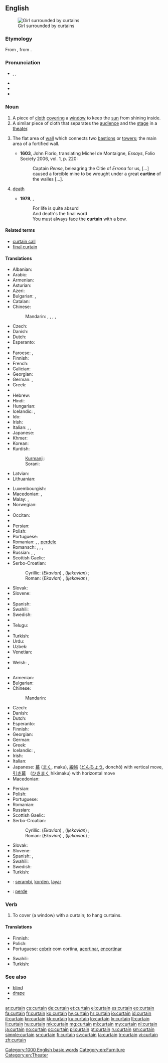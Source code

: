 ==English==
[[Image:Jan Vermeer van Delft 003.jpg|thumb|Girl surrounded by curtains]]

===Etymology===
From {{etyl|fro}} {{term|cortine}}, from {{etyl|la}} {{term|cortina}}.

===Pronunciation===
* {{enPR|kû(r)'tən}}, {{IPA|/ˈkɜː(r)tən/}}, {{X-SAMPA|/"k3:(r)t@n/}}
* {{audio|en-us-curtain.ogg|Audio (US)}}
* {{audio|En-uk-curtain.ogg|Audio (UK)}}
* {{rhymes|ɜː(r)tən}}

===Noun===
{{en-noun}}

# A piece of [[cloth]] [[cover]]ing a [[window]] to keep the [[sun]] from shining inside.
# A similar piece of cloth that separates the [[audience]] and the [[stage]] in a [[theater]].
# {{context|fortifications}} The flat area of [[wall]] which connects two [[bastions]] or [[towers]]; the main area of a fortified wall.
#* '''1603''', John Florio, translating Michel de Montaigne, ''Essays'', Folio Society 2006, vol. 1, p. 220:
#*: Captain ''Rense'', beleagring the Citie of ''Errona'' for us, [...] caused a forcible mine to be wrought under a great '''curtine''' of the walles [...].
# {{euphemistic|also "[[final curtain]]"}} [[death]]
#* '''1979''', {{w|Monty Python}}, ''{{w|Always Look on the Bright Side of Life}}''
#*: For life is quite absurd
#*: And death's the final word
#*: You must always face the '''curtain''' with a bow.

====Related terms====
* [[curtain call]]
* [[final curtain]]

====Translations====
{{trans-top|piece of cloth covering a window}}
* Albanian: {{t-|sq|perde|m}}
* Arabic: {{t-|ar|ستارة|f|tr=sitāra}}
* Armenian: {{t-|hy|վարագույր|tr=varaguyr}}
* Asturian: {{t-|ast|cortina|f}}
* Azeri: {{t+|az|pərdə}}
* Bulgarian: {{t+|bg|перде|n}}, {{t+|bg|завеса|f}}
* Catalan: {{t+|ca|cortina|f}}
* Chinese:
*: Mandarin: {{t|cmn|窗簾|sc=Hani}}, {{t|cmn|窗帘|tr=chuānglián|sc=Hani}}, {{t|cmn|簾子|sc=Hani}}, {{t|cmn|帘子|tr=liánzi|sc=Hani}},
* Czech: {{t-|cs|závěs|m}}
* Danish: {{t+|da|gardin|n}}
* Dutch: {{t+|nl|gordijn|n}}
* Esperanto: {{t-|eo|kurteno}}
* {{trreq|et}}
* Faroese: {{t|fo|gardina|f}}, {{t|fo|gluggatjald|n}}
* Finnish: {{t-|fi|verho}}
* French: {{t+|fr|rideau|m}}
* Galician: {{t-|gl|cortina|f}}
* Georgian: {{t-|ka|ფარდა|tr=p'arda|sc=Geor}}
* German: {{t+|de|Vorhang|m}}, {{t+|de|Gardine|f}}
* Greek: {{t+|el|κουρτίνα|f}}
* {{trreq|gu}}
* Hebrew: {{t+|he|וילון|m|tr=vilon}}
* Hindi: {{t-|hi|परदा|m|tr=parda|sc=Deva}}
* Hungarian: {{t+|hu|függöny}}
* Icelandic: {{t+|is|gluggatjald|n}}, {{t-|is|gardína|f}}
* Ido: {{t+|io|kurteno}}
* Irish: {{t|ga|cuirtín|m}}
* Italian: {{t+|it|tenda|f}}, {{t-|it|tappezzeria|f}}, {{t-|it|drappo|m}}
* Japanese: {{t+|ja|カーテン|tr=kāten}}
* Khmer: {{t+|km|វាំងនន|tr=veang nɔɔ nɔɔ|sc=Khmr}}
* Korean: {{t+|ko|커튼|tr=keoteun|sc=Kore}}
* Kurdish:
*: [[Kurmanji]]: {{t+|ku|perde|f}}
*: Sorani: {{t+|ku|په‌رده‌}}
* Latvian: {{t-|lv|aizkars|m}}
* Lithuanian: {{t-|lt|užuolaida|f}}
{{trans-mid}}
* Luxembourgish: {{t-|lb|Rido|f}}
* Macedonian: {{t-|mk|завеса|f|tr=závesa}},  {{t-|mk|перде|n|tr=pérde}}
* Malay: {{t-|ms|tirai}}, {{t-|ms|tabir}}
* Norwegian: {{t+|no|gardin|m|f|n}}
* {{trreq|nov}}
* Occitan: {{t+|oc|cortina|f}}
* {{trreq|ps}}
* Persian: {{t+|fa|پرده|tr=parde}}
* Polish: {{t+|pl|zasłona|f}}
* Portuguese: {{t+|pt|cortina|f}}
* Romanian: {{t-|ro|perdea|f}}, {{t-|ro|draperie|f}}, [[perdele]] {{f|p}}
* Romansch: {{t|rm|sumbrival|m}} {{qualifier|Rumantsch Grischun}}, {{t|rm|umbrival|m}} {{qualifier|Sursilvan}}, {{t|rm|tenda|f}} {{qualifier|Rumantsch Grischun, Sutsilvan, Surmiran, Puter, Vallader}}, {{t|rm|curtgina|f}} {{qualifier|Sursilvan}}
* Russian: {{t+|ru|штора|f|tr=štóra}}, {{t+|ru|занавеска|f|tr=zanavéska}}, {{t+|ru|гардина|f|tr=gardína|sc=Cyrl}}
* Scottish Gaelic: {{t-|gd|cùirtear|m}}
* Serbo-Croatian:
*: Cyrillic: (''Ekavian'') {{t-|sh|завеса|f|alt=за̑веса|sc=Cyrl}}, (''Ijekavian'') {{t-|sh|завјеса|f|alt=за̑вјеса|sc=Cyrl}}; {{t-|sh|застор|m|alt=за́стор|sc=Cyrl}}
*: Roman: (''Ekavian'') {{t-|sh|zavesa|f|alt=zȃvesa}}, (''Ijekavian'') {{t-|sh|zavjesa|f|alt=zȃvjesa}}; {{t-|sh|zastor|m|alt=zástor}}
* Slovak: {{t-|sk|opona|f}}
* Slovene: {{t+|sl|zavesa|f|alt=zavésa}}
* {{trreq|so}}
* Spanish: {{t-|es|cortina|f}}
* Swahili: {{t+|sw|pazia}}
* Swedish: {{t+|sv|gardin|c}}
* {{trreq|ta}}
* Telugu: {{t+|te|తెర|tr=tera}}
* {{trreq|th}}
* Turkish: {{t+|tr|perde}}
* Urdu: {{t-|ur|پردہ|m|tr=parda|sc=ur-Arab}}
* Uzbek: {{t-|uz|parda}}
* Venetian: {{tø|vec|coltrìna|f}}
* {{trreq|vo}}
* Welsh: {{t-|cy|llen|f}}, {{t-|cy|llenni|f|p}}
* {{trreq|yi}}
{{trans-bottom}}

{{trans-top|piece of cloth in a theater}}
* Armenian: {{t-|hy|վարագույր|tr=varaguyr}}
* Bulgarian: {{t+|bg|завеса|f}}
* Chinese:
*: Mandarin: {{t|cmn|幕布|tr=mùbù|sc=Hani}}
* Czech: {{t-|cs|opona|f}}
* Danish: {{t+|da|tæppe|n}}
* Dutch: {{t+|nl|doek|n}}
* Esperanto: {{t-|eo|kurteno}}
* Finnish: {{t-|fi|esirippu}}
* Georgian: {{t-|ka|ფარდა|tr=p'arda|sc=Geor}}
* German: {{t+|de|Vorhang|m}}
* Greek: {{t+|el|αυλαία|f}}
* Icelandic: {{t-|is|leikhústjald|n}}, {{t+|is|tjald|n}}
* Irish: {{t|ga|brat|m}}
* Italian: {{t-|it|sipario|m}}
* Japanese: [[幕]] ([[まく]], maku), [[緞帳]] ([[どんちょう]], donchō) with vertical move, [[引き幕]]　([[ひきまく]] hikimaku) with horizontal move
* Macedonian: {{t-|mk|кулиса|f|tr=kulísa}}
{{trans-mid}}
* Persian: {{t+|fa|پرده|tr=parde}}
* Polish: {{t+|pl|kurtyna|f}}
* Portuguese: {{t+|pt|cortina|f}}
* Romanian: {{t-|ro|cortină|f}}
* Russian: {{t+|ru|занавес|m|tr=zánaves}}
* Scottish Gaelic: {{t-|gd|cùirtear|m}}
* Serbo-Croatian:
*: Cyrillic: (''Ekavian'') {{t-|sh|завеса|f|alt=за̑веса|sc=Cyrl}}, (''Ijekavian'') {{t-|sh|завјеса|f|alt=за̑вјеса|sc=Cyrl}} ; {{t-|sh|застор|m|alt=за́стор|sc=Cyrl}}
*: Roman: (''Ekavian'') {{t-|sh|zavesa|f|alt=zȃvesa}}, (''Ijekavian'') {{t-|sh|zavjesa|f|alt=zȃvjesa}} ; {{t-|sh|zastor|m|alt=zástor}}
* Slovak: {{t-|sk|opona|f}}
* Slovene: {{t+|sl|zavesa|f|alt=zavésa}}
* Spanish: {{t-|es|cortina|f}},  {{t-|es|telón|m}}
* Swahili: {{t+|sw|pazia}}
* Swedish: {{t+|sv|ridå|c}}
* Turkish: {{t+|tr|perde}}
{{trans-bottom}}

{{checktrans-top}}
* {{ttbc|id}}: [[serambi]], [[korden]], [[layar]]
* {{ttbc|ku}}: [[perde]] {{f}}
{{trans-bottom}}

===Verb===
{{en-verb}}

# To cover (a window) with a curtain; to hang curtains.

====Translations====
{{trans-top|to cover with a curtain}}
* Finnish: {{t-|fi|verhota}}
* Polish: {{t-|pl|zasłonić}}
* Portuguese: [[cobrir]] com cortina, [[acortinar]], [[encortinar]]
{{trans-mid}}
* Swahili: {{t+|sw|pazia}}
* Turkish: {{t+|tr|perdelemek}}
{{trans-bottom}}

===See also===
* [[blind]]
* [[drape]]
* {{pedialite}}

[[Category:1000 English basic words]]
[[Category:en:Furniture]]
[[Category:en:Theater]]

[[ar:curtain]]
[[cs:curtain]]
[[de:curtain]]
[[et:curtain]]
[[el:curtain]]
[[es:curtain]]
[[eo:curtain]]
[[fa:curtain]]
[[fr:curtain]]
[[ko:curtain]]
[[hy:curtain]]
[[hr:curtain]]
[[io:curtain]]
[[id:curtain]]
[[it:curtain]]
[[kn:curtain]]
[[kk:curtain]]
[[ku:curtain]]
[[lo:curtain]]
[[lv:curtain]]
[[lt:curtain]]
[[li:curtain]]
[[hu:curtain]]
[[mk:curtain]]
[[mg:curtain]]
[[ml:curtain]]
[[my:curtain]]
[[nl:curtain]]
[[ja:curtain]]
[[no:curtain]]
[[oc:curtain]]
[[pl:curtain]]
[[pt:curtain]]
[[ru:curtain]]
[[sm:curtain]]
[[simple:curtain]]
[[sr:curtain]]
[[fi:curtain]]
[[sv:curtain]]
[[ta:curtain]]
[[tr:curtain]]
[[vi:curtain]]
[[zh:curtain]]